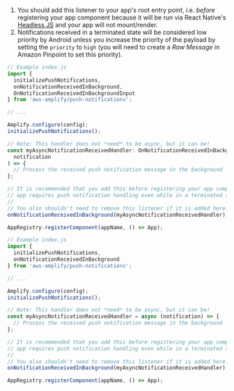 1. You should add this listener to your app's root entry point, i.e. _before_ registering your app component because it will be run via React Native's [Headless JS](https://reactnative.dev/docs/headless-js-android) and your app will not mount/render.
2. Notifications received in a terminated state will be considered low priority by Android unless you increase the priority of the payload by setting the `priority` to `high` (you will need to create a _Raw Message_ in Amazon Pinpoint to set this priority).

<BlockSwitcher>
<Block name="TypeScript">

```ts
// Example index.js
import {
  initializePushNotifications,
  onNotificationReceivedInBackground,
  OnNotificationReceivedInBackgroundInput
} from 'aws-amplify/push-notifications';

// ...

Amplify.configure(config);
initializePushNotifications();

// Note: This handler does not *need* to be async, but it can be!
const myAsyncNotificationReceivedHandler: OnNotificationReceivedInBackgroundInput = async (
  notification
) => {
  // Process the received push notification message in the background
};

// It is recommended that you add this before registering your app component if your
// app requires push notification handling even while in a terminated state.
//
// You also shouldn't need to remove this listener if it is added here.
onNotificationReceivedInBackground(myAsyncNotificationReceivedHandler);

AppRegistry.registerComponent(appName, () => App);
```

</Block>
<Block name="JavaScript">

```js
// Example index.js
import {
  initializePushNotifications,
  onNotificationReceivedInBackground
} from 'aws-amplify/push-notifications';

// ...

Amplify.configure(config);
initializePushNotifications();

// Note: This handler does not *need* to be async, but it can be!
const myAsyncNotificationReceivedHandler = async (notification) => {
  // Process the received push notification message in the background
};

// It is recommended that you add this before registering your app component if your
// app requires push notification handling even while in a terminated state.
//
// You also shouldn't need to remove this listener if it is added here.
onNotificationReceivedInBackground(myAsyncNotificationReceivedHandler);

AppRegistry.registerComponent(appName, () => App);
```

</Block>
</BlockSwitcher>
